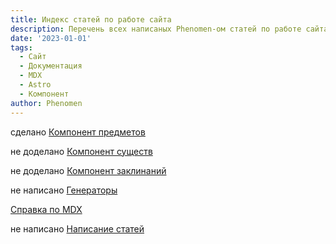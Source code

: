 ```yaml
---
title: Индекс статей по работе сайта
description: Перечень всех написаных Phenomen-ом статей по работе сайта
date: '2023-01-01'
tags:
  - Сайт
  - Документация
  - MDX
  - Astro
  - Компонент
author: Phenomen
---
```


сделано [Компонент предметов](/posts/articles/item-component)

не доделано [Компонент существ](/posts/articles/creature-component)

не доделано [Компонент заклинаний](/posts/articles/spell-component)

не написано [Генераторы](/posts/articles/generators-component)

[Справка по MDX](/posts/articles/using-mdx)

не написано [Написание статей](/resources/authoring)
